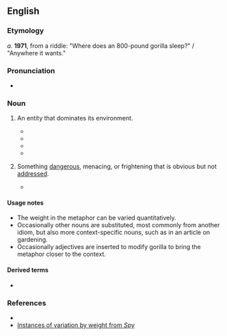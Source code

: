 ==English==

===Etymology===
''a.'' '''1971''', from a riddle: "Where does an 800-pound gorilla sleep?" / "Anywhere it wants."

===Pronunciation===
* {{audio|en|en-au-800-pound gorilla.ogg|Audio (AU)}}

===Noun===
{{en-noun|head=800-[[pound]] [[gorilla]]}}

# {{lb|en|idiomatic}} An entity that dominates its environment.
#* {{quote-journal|en|title=Who’s the 800-Pound Gorilla?|work=The New York Times|date=2008-02-06|url=https://www.nytimes.com/2008/02/06/opinion/06wed2.html|issn=0362-4331|passage=When it comes to the lucrative search market, Google, not Microsoft, is the '''800-pound gorilla'''.}}
#* {{quote-web|en|url=http://www.theguardian.com/sport/2014/feb/26/bernie-ecclestone-us-grand-prix-f1-nascar-date-clash|title=Bernie Ecclestone dismisses Nascar objection to US Grand Prix date clash|date=2014-02-26|quotee=Eddie Gossage|work=The Guardian|passage=The thing he unfortunately doesn't recognise is there is an '''800-pound gorilla''' when it comes to major American motor sports. The '''800-pound gorilla''' is Nascar.}}
#* {{quote-journal|en|author=James Poniewozik|title=Trump, 800-Pound Media Gorilla, Pounds His Chest at Reporters|work=The New York Times|date=2016-05-31|url=https://www.nytimes.com/2016/06/01/arts/television/to-understand-trump-and-the-news-media-watch-the-clips-of-harambe-the-gorilla.html|issn=0362-4331|passage=It was poetically fitting. For almost a year, Mr. Trump has been the '''800-pound gorilla''' whose unpredictable rampages have obsessed the news media. Now he was completing the circle by commenting on the 400-pound gorilla who briefly stole the spotlight from him for one holiday weekend.}}
#* {{quote-book|en|title=Data Science at the Command Line|edition=2nd|author=Jeroen Janssens|publisher=O'Reilly|chapter=10|year=2021|isbn=978-1492087915|chapterurl=https://datascienceatthecommandline.com/2e/chapter-10-polyglot-data-science.html|passage=Apache Spark is a cluster-computing framework. It’s the '''800-pound gorilla''' you turn to when it’s impossible to fit your data in memory.}}
# {{lb|en|idiomatic}} Something [[dangerous]], menacing, or frightening that is obvious but not [[address]]ed.
#: {{syn|en|elephant in the room}}
#* {{quote-web|en|url=http://www.theguardian.com/us-news/2018/mar/13/us-healthcare-costs-causes-drug-prices-salaries|title=Sky-high prices of everything make US healthcare the world's most expensive|date=2018-03-13|author=Jessica Glenza|work=The Guardian|passage=However, a co-author of the new study said those arguments ignore the “'''800-pound gorilla'''”: sky-high prices everywhere.}}

====Usage notes====
* The weight in the metaphor can be varied quantitatively.
* Occasionally other nouns are substituted, most commonly {{m|en|elephant}} from another idiom, but also more context-specific nouns, such as {{m|en|rutabaga}} in an article on gardening.
* Occasionally adjectives are inserted to modify gorilla to bring the metaphor closer to the context.

====Derived terms====
* {{l|en|800-pound gorilla in the room}}

===References===
* {{R:OneLook}}
* [http://books.google.com/books?id=yEW9j8omBvUC&pg=PA34&dq=%22pound+gorilla%22&hl=en&ei=CfUeTrK6JuHi0QHywpjUAw&sa=X&oi=book_result&ct=result&resnum=4&ved=0CDgQ6AEwAw#v=onepage&q=%22pound%20gorilla%22&f=false Instances of variation by weight from ''Spy'']